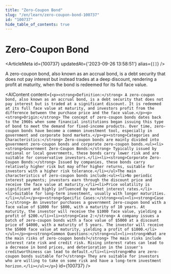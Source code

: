 ```yaml
---
title: "Zero-Coupon Bond"
slug: "/en/learn/zero-coupon-bond-100737"
id: "100737"
hide_table_of_contents: true
---
```



# Zero-Coupon Bond

<ArticleMeta id={100737} updatedAt={'2023-09-26 13:58:51'} alias={`[]`} />
<div className='border-solid border-b border-t-0 my-4 border-[var(--ifm-color-gray-300)]' />

A zero-coupon bond, also known as an accrual bond, is a debt security that does not pay interest but instead trades at a deep discount, rendering a profit at maturity, when the bond is redeemed for its full face value.

<AIContent content={`<p><strong>Definition:</strong> A zero-coupon bond, also known as an accrual bond, is a debt security that does not pay interest but is traded at a significant discount. It is redeemed at its full face value at maturity, and investors profit from the difference between the purchase price and the face value.</p><p><strong>Origin:</strong> The concept of zero-coupon bonds dates back to the 1960s when some financial institutions began issuing this type of bond to meet the demand for fixed-income products. Over time, zero-coupon bonds have become a common investment tool, especially in government and corporate bond markets.</p><p><strong>Categories and Characteristics:</strong> Zero-coupon bonds are mainly divided into government zero-coupon bonds and corporate zero-coupon bonds.<ul><li><strong>Government Zero-Coupon Bonds:</strong> Typically issued by national or local governments, these bonds carry lower risk and are suitable for conservative investors.</li><li><strong>Corporate Zero-Coupon Bonds:</strong> Issued by companies, these bonds carry relatively higher risk but may offer higher returns, suitable for investors with a higher risk tolerance.</li></ul>The main characteristics of zero-coupon bonds include:<ul><li>No periodic interest payments; investors earn through the discount price and receive the face value at maturity.</li><li>Price volatility is significant and highly influenced by market interest rates.</li><li>Suitable for long-term investment, usually with longer maturities.</li></ul></p><p><strong>Specific Cases:</strong><ul><li><strong>Case 1:</strong> An investor purchases a government zero-coupon bond with a face value of $1000 for $800, with a maturity of 10 years. At maturity, the investor will receive the $1000 face value, yielding a profit of $200.</li><li><strong>Case 2:</strong> A company issues a batch of zero-coupon bonds with a face value of $5000 at a discount price of $4000, with a maturity of 5 years. The investor will receive the $5000 face value at maturity, yielding a profit of $1000.</li></ul></p><p><strong>Common Questions:</strong><ul><li><strong>What are the main risks of zero-coupon bonds?</strong> The main risks include interest rate risk and credit risk. Rising interest rates can lead to a decrease in bond prices, and deterioration in the issuer's creditworthiness can lead to default.</li><li><strong>Who are zero-coupon bonds suitable for?</strong> They are suitable for investors who are willing to take on some risk and have a long-term investment horizon.</li></ul></p>`} id={100737} />
